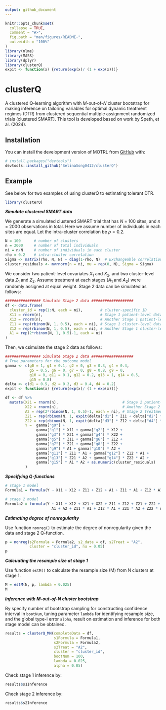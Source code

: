 ```yaml
---
output: github_document
---
```


<!-- README.md is generated from README.Rmd. Please edit that file -->

```r
knitr::opts_chunk$set(
  collapse = TRUE,
  comment = "#>",
  fig.path = "man/figures/README-",
  out.width = "100%"
)
library(nlme)
library(MASS)
library(dplyr)
library(clusterQ)
expit <- function(x) {return(exp(x)/ (1 + exp(x)))}
```


# clusterQ

<!-- badges: start -->
<!-- badges: end -->

A clustered Q-learning algorithm with $M$-out-of-$N$ cluster bootstrap for making inference on tailoring variables for optimal dynamic treatment regimes (DTR) from clustered sequential multiple assignment randomized trials (clustered SMART). This tool is developed based on work by Speth, et al. (2024).


## Installation

You can install the development version of MOTRL from [GitHub](https://github.com/) with:

``` r
# install.packages("devtools")
devtools::install_github("SelinaSong0412/clusterQ")
```

## Example

See below for two examples of using clusterQ to estimating tolerant DTR.

```r
library(clusterQ)  
```


***Simulate clustered SMART data***

We generate a simulated clustered SMART trial that has $N$ = 100 sites, and $n$ = 2000 observations in total. Here we assume number of individuals in each sites are equal. Let the intra-cluster correlation be $\rho = 0.2$. 

```r
N = 100      # number of clusters
n = 2000     # number of total individuals 
ni = n/N     # number of individuals in each cluster
rho = 0.2    # intra-cluster correlation
Sigma <- matrix(rho, N, N) + diag(1-rho, N)  # Exchangeable correlation matrix
cluster_residuals <- mvrnorm(n = ni, mu = rep(0, N), Sigma = Sigma)
```

We consider two patient-level covariates $X_1$ and $X_2$, and two cluster-level data $Z_1$ and $Z_2$. Assume treatment at each stages ($A_1$ and $A_2$) were randomly assigned at equal weight. Stage 2 data can be simulated as follows:

```r
################ Simulate Stage 2 data ###################
df <- data.frame( 
  cluster_id = rep(1:N, each = ni),        # cluster-specific ID
  X11 = rnorm(n),                          # Stage 1 patient-level data
  X12 = rnorm(n),                          # Another Stage 1 patient-level variable
  Z11 = rep(rbinom(N, 1, 0.5), each = ni), # Stage 1 cluster-level data
  Z12 = rep(rbinom(N, 1, 0.5), each = ni), # Another Stage 1 cluster-level variable
  A1 = rep(2*rbinom(N, 1, 0.5)-1, each = ni)
)
```

Then, we csimulate the stage 2 data as follows:
```r
################ Simulate Stage 2 data ###################
# True parameters for the outcome model
gamma <- c(g0 = 1, g1 = 0.1, g2 = 0, g3 = 0.3, g4 = 0.4,
           g5 = 0.5, g6 = 0, g7 = 0, g8 = 0.8, g9 = 0,
           g10 = 0, g11 = 0.1, g12 = 0.2, g13 = 1, g14 = 0.5,
           g15 = 0.8)
delta <- c(d1 = 0.5, d2 = 0.3, d3 = 0.4, d4 = 0.2)
expit <- function(x) {return(exp(x)/ (1 + exp(x)))}

df <- df %>% 
  mutate(X21 = rnorm(n),                             # Stage 2 patient-level data
         X22 = rnorm(n),                             # Another Stage 2 patient-level variable
         A2 = rep(2*rbinom(N, 1, 0.5)-1, each = ni), # Stage 2 treatment
         Z21 = rep(rbinom(N, 1, expit(delta["d1"] * Z11 + delta["d2"] * A1)), each = ni),
         Z22 = rep(rbinom(N, 1, expit(delta["d3"] * Z12 + delta["d4"] * A1)), each = ni),
         Y =  gamma["g0"] +
              gamma["g1"] * X11 + gamma["g2"] * X12 +
              gamma["g3"] * X21 + gamma["g4"] * X22 +
              gamma["g5"] * Z11 + gamma["g6"] * Z12 +
              gamma["g7"] * Z21 + gamma["g8"] * Z22 +
              gamma["g9"] * A1 + gamma["g10"] * A2 +
              gamma["g11"] * Z11 * A1 + gamma["g12"] * Z12 * A1 +
              gamma["g13"] * Z21 * A2 + gamma["g14"] * Z22 * A2 +
              gamma["g15"] * A1 * A2 + as.numeric(cluster_residuals)
         )
```

***Specifying Q-functions***

```r
# stage 1 model
Formula1 = formula(Y ~ X11 + X12 + Z11 + Z12 + A1 + Z11 * A1 + Z12 * A1)

# stage 2 model
Formula2 = formula(Y ~ X11 + X12 + X21 + X22 + Z11 + Z12 + Z21 + Z22 + 
                     A1 + A2 + Z11 * A1 + Z12 * A1 + Z21 * A2 + Z22 * A2 + A1 * A2)
```

***Estimating degree of nonregularity***

Use function `nonreg()` to estimate the degree of nonregularity given the data and stage 2 Q-function. 

```r
p = nonreg(s2Formula = Formula2, s2_data = df, s2Treat = "A2", 
           cluster = "cluster_id", nu = 0.05)
p
```

***Calcuating the resample size at stage 1***

Use function `estM()` to calculate the resample size (M) from N clusters at stage 1. 

```r
M = estM(N, p, lambda = 0.025)
M
```

***Inference with M-out-of-N cluster bootstrap***

By specify number of bootstrap sampling for constructing confidence interval in `bootNum`, tuning parameter `lambda` for identifying resample size, and the global type-I error `alpha`, result on estimation and inference for both stage model can be obtained.
```r
results = clusterQ_MN(completeData = df,
                      s1Formula = Formula1,
                      s2Formula = Formula2,
                      s2Treat = "A2",
                      cluster = "cluster_id", 
                      bootNum = 100,
                      lambda = 0.025,
                      alpha = 0.05)

```

Check stage 1 inference by:
```r
results$s1Inference
```

Check stage 2 inference by:
```r
results$s2Inference
```


